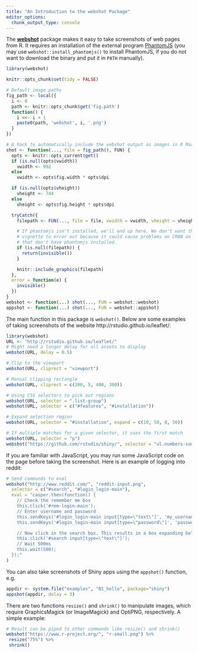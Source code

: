 ```yaml
---
title: "An Introduction to the webshot Package"
editor_options:
  chunk_output_type: console
---
```


The [**webshot**](https://github.com/wch/webshot) package makes it easy to take screenshots of web pages from R. It requires an installation of the external program [PhantomJS](https://phantomjs.org) (you may use `webshot::install_phantomjs()` to install PhantomJS, if you do not want to download the binary and put it in `PATH` manually).

```r
library(webshot)

knitr::opts_chunk$set(tidy = FALSE)

# Default image paths
fig_path <- local({
  i <- 0
  path <- knitr::opts_chunk$get('fig.path')
  function() {
    i <<- i + 1
    paste0(path, 'webshot', i, '.png')
  }
})

# A hack to automatically include the webshot output as images in R Markdown
shot <- function(..., file = fig_path(), FUN) {
  opts <- knitr::opts_current$get()
  if (is.null(opts$vwidth))
    vwidth <- 992
  else
    vwidth <- opts$fig.width * opts$dpi

  if (is.null(opts$vheight))
    vheight <- 744
  else
    vheight <- opts$fig.height * opts$dpi

  tryCatch({
    filepath <- FUN(..., file = file, vwidth = vwidth, vheight = vheight)

    # If phantomjs isn't installed, we'll end up here. We don't want the
    # vignette to error out because it could cause problems on CRAN on platforms
    # that don't have phantomjs installed.
    if (is.null(filepath)) {
      return(invisible())
    }

    knitr::include_graphics(filepath)
  },
  error = function(e) {
    invisible()
  })
}
webshot <- function(...) shot(..., FUN = webshot::webshot)
appshot <- function(...) shot(..., FUN = webshot::appshot)
```

The main function in this package is `webshot()`. Below are some examples of taking screenshots of the website http://rstudio.github.io/leaflet/:

```r
library(webshot)
URL <- "http://rstudio.github.io/leaflet/"
# Might need a longer delay for all assets to display
webshot(URL, delay = 0.5)

# Clip to the viewport
webshot(URL, cliprect = "viewport")

# Manual clipping rectangle
webshot(URL, cliprect = c(200, 5, 400, 300))

# Using CSS selectors to pick out regions
webshot(URL, selector = ".list-group")
webshot(URL, selector = c("#features", "#installation"))

# Expand selection region
webshot(URL, selector = "#installation", expand = c(10, 50, 0, 50))

# If multiple matches for a given selector, it uses the first match
webshot(URL, selector = "p")
webshot("https://github.com/rstudio/shiny/", selector = "ul.numbers-summary")
```

If you are familiar with JavaScript, you may run some JavaScript code on the page before taking the screenshot. Here is an example of logging into reddit:

```r
# Send commands to eval
webshot("http://www.reddit.com/", "reddit-input.png",
  selector = c("#search", "#login_login-main"),
  eval = "casper.then(function() {
    // Check the remember me box
    this.click('#rem-login-main');
    // Enter username and password
    this.sendKeys('#login_login-main input[type=\"text\"]', 'my_username');
    this.sendKeys('#login_login-main input[type=\"password\"]', 'password');

    // Now click in the search box. This results in a box expanding below
    this.click('#search input[type=\"text\"]');
    // Wait 500ms
    this.wait(500);
  });"
)
```

You can also take screenshots of Shiny apps using the `appshot()` function, e.g.

```r
appdir <- system.file("examples", "01_hello", package="shiny")
appshot(appdir, delay = 3)
```

There are two functions `resize()` and `shrink()` to manipulate images, which require GraphicsMagick (or ImageMagick) and OptiPNG, respectively. A simple example:

```r
# Result can be piped to other commands like resize() and shrink()
webshot("https://www.r-project.org/", "r-small.png") %>%
 resize("75%") %>%
 shrink()
```
